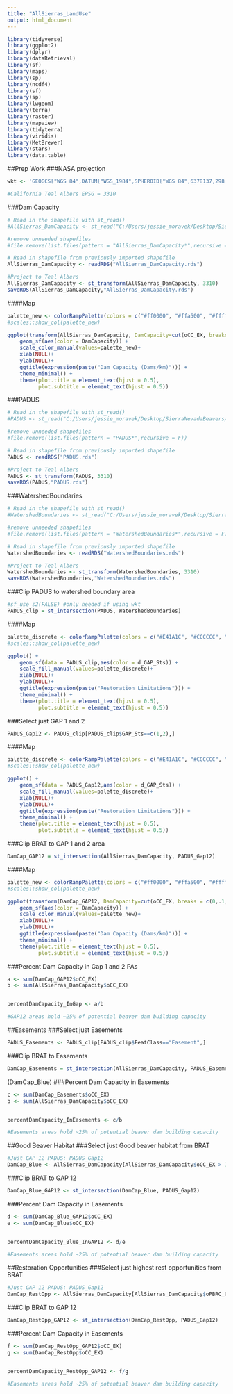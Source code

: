 ```yaml
---
title: "AllSierras_LandUse"
output: html_document
---
```


```r
library(tidyverse)
library(ggplot2)
library(dplyr)
library(dataRetrieval)
library(sf)
library(maps)
library(sp)
library(ncdf4)
library(sf)
library(sp)
library(lwgeom)
library(terra)
library(raster)
library(mapview)
library(tidyterra)
library(viridis)
library(MetBrewer)
library(stars)
library(data.table)
```

##Prep Work
###NASA projection
```r
wkt <- 'GEOGCS["WGS 84",DATUM["WGS_1984",SPHEROID["WGS 84",6378137,298.257223563,AUTHORITY["EPSG","7030"]],AUTHORITY["EPSG","6326"]],PRIMEM["Greenwich",0,AUTHORITY["EPSG","8901"]],UNIT["degree",0.0174532925199433,AUTHORITY["EPSG","9122"]],AXIS["Latitude",NORTH],AXIS["Longitude",EAST],AUTHORITY["EPSG","4326"]]'

#California Teal Albers EPSG = 3310
```


###Dam Capacity
```r
# Read in the shapefile with st_read()
#AllSierras_DamCapacity <- st_read("C:/Users/jessie_moravek/Desktop/SierraNevadaBeavers/AllSierras_DamCapacity.shp")

#remove unneeded shapefiles
#file.remove(list.files(pattern = "AllSierras_DamCapacity*",recursive = F))

# Read in shapefile from previously imported shapefile
AllSierras_DamCapacity <- readRDS("AllSierras_DamCapacity.rds")

#Project to Teal Albers
AllSierras_DamCapacity <- st_transform(AllSierras_DamCapacity, 3310)
saveRDS(AllSierras_DamCapacity,"AllSierras_DamCapacity.rds")
```

####Map
```r
palette_new <- colorRampPalette(colors = c("#ff0000", "#ffa500", "#ffff00", "#00FF50", "#4900FF"))(5)
#scales::show_col(palette_new)

ggplot(transform(AllSierras_DamCapacity, DamCapacity=cut(oCC_EX, breaks = c(0,.1,2,5,15,40), include.lowest=T))) +
    geom_sf(aes(color = DamCapacity)) +
    scale_color_manual(values=palette_new)+
    xlab(NULL)+
    ylab(NULL)+
    ggtitle(expression(paste("Dam Capacity (Dams/km)"))) + 
    theme_minimal() +
    theme(plot.title = element_text(hjust = 0.5),
          plot.subtitle = element_text(hjust = 0.5)) 

```

###PADUS
```r
# Read in the shapefile with st_read()
#PADUS <- st_read("C:/Users/jessie_moravek/Desktop/SierraNevadaBeavers/PADUS.shp")

#remove unneeded shapefiles
#file.remove(list.files(pattern = "PADUS*",recursive = F))

# Read in shapefile from previously imported shapefile
PADUS <- readRDS("PADUS.rds")

#Project to Teal Albers
PADUS <- st_transform(PADUS, 3310)
saveRDS(PADUS,"PADUS.rds")
```

###WatershedBoundaries
```r
# Read in the shapefile with st_read()
#WatershedBoundaries <- st_read("C:/Users/jessie_moravek/Desktop/SierraNevadaBeavers/WatershedBoundaries2.shp")

#remove unneeded shapefiles
#file.remove(list.files(pattern = "WatershedBoundaries*",recursive = F))

# Read in shapefile from previously imported shapefile
WatershedBoundaries <- readRDS("WatershedBoundaries.rds")

#Project to Teal Albers
WatershedBoundaries <- st_transform(WatershedBoundaries, 3310)
saveRDS(WatershedBoundaries,"WatershedBoundaries.rds")
```


###Clip PADUS to watershed boundary area
```r
#sf_use_s2(FALSE) #only needed if using wkt
PADUS_clip = st_intersection(PADUS, WatershedBoundaries)
```

####Map
```r
palette_discrete <- colorRampPalette(colors = c("#E41A1C", "#CCCCCC", "#4DAF4A", "#984EA3", "#FF7F00", "#FFFF33", "#0070FF"))(7)
#scales::show_col(palette_new)

ggplot() +
    geom_sf(data = PADUS_clip,aes(color = d_GAP_Sts)) +
    scale_fill_manual(values=palette_discrete)+
    xlab(NULL)+
    ylab(NULL)+
    ggtitle(expression(paste("Restoration Limitations"))) + 
    theme_minimal() +
    theme(plot.title = element_text(hjust = 0.5),
          plot.subtitle = element_text(hjust = 0.5)) 
```
###Select just GAP 1 and 2

```r
PADUS_Gap12 <- PADUS_clip[PADUS_clip$GAP_Sts==c(1,2),]

```

####Map
```r
palette_discrete <- colorRampPalette(colors = c("#E41A1C", "#CCCCCC", "#4DAF4A", "#984EA3", "#FF7F00", "#FFFF33", "#0070FF"))(7)
#scales::show_col(palette_new)

ggplot() +
    geom_sf(data = PADUS_Gap12,aes(color = d_GAP_Sts)) +
    scale_fill_manual(values=palette_discrete)+
    xlab(NULL)+
    ylab(NULL)+
    ggtitle(expression(paste("Restoration Limitations"))) + 
    theme_minimal() +
    theme(plot.title = element_text(hjust = 0.5),
          plot.subtitle = element_text(hjust = 0.5)) 
```
###Clip BRAT to GAP 1 and 2 area
```r
DamCap_GAP12 = st_intersection(AllSierras_DamCapacity, PADUS_Gap12)

```

####Map
```r
palette_new <- colorRampPalette(colors = c("#ff0000", "#ffa500", "#ffff00", "#00FF50", "#4900FF"))(5)
#scales::show_col(palette_new)

ggplot(transform(DamCap_GAP12, DamCapacity=cut(oCC_EX, breaks = c(0,.1,2,5,15,40), include.lowest=T))) +
    geom_sf(aes(color = DamCapacity)) +
    scale_color_manual(values=palette_new)+
    xlab(NULL)+
    ylab(NULL)+
    ggtitle(expression(paste("Dam Capacity (Dams/km)"))) + 
    theme_minimal() +
    theme(plot.title = element_text(hjust = 0.5),
          plot.subtitle = element_text(hjust = 0.5)) 

```

###Percent Dam Capacity in Gap 1 and 2 PAs
```r
a <- sum(DamCap_GAP12$oCC_EX)
b <- sum(AllSierras_DamCapacity$oCC_EX)


percentDamCapacity_InGap <- a/b

#GAP12 areas hold ~25% of potential beaver dam building capacity
```
##Easements
###Select just Easements

```r
PADUS_Easements <- PADUS_clip[PADUS_clip$FeatClass=="Easement",]

```
###Clip BRAT to Easements
```r
DamCap_Easements = st_intersection(AllSierras_DamCapacity, PADUS_Easements)

```
(DamCap_Blue)
###Percent Dam Capacity in Easements
```r
c <- sum(DamCap_Easements$oCC_EX)
b <- sum(AllSierras_DamCapacity$oCC_EX)


percentDamCapacity_InEasements <- c/b

#Easements areas hold ~25% of potential beaver dam building capacity
```


##Good Beaver Habitat
###Select just Good beaver habitat from BRAT
```r
#Just GAP 12 PADUS: PADUS_Gap12
DamCap_Blue <- AllSierras_DamCapacity[AllSierras_DamCapacity$oCC_EX > 15,]

```

###Clip BRAT to GAP 12
```r
DamCap_Blue_GAP12 <- st_intersection(DamCap_Blue, PADUS_Gap12)

```

###Percent Dam Capacity in Easements
```r
d <- sum(DamCap_Blue_GAP12$oCC_EX)
e <- sum(DamCap_Blue$oCC_EX)


percentDamCapacity_Blue_InGAP12 <- d/e

#Easements areas hold ~25% of potential beaver dam building capacity
```

##Restoration Opportunities
###Select just highest rest opportunities from BRAT
```r
#Just GAP 12 PADUS: PADUS_Gap12
DamCap_RestOpp <- AllSierras_DamCapacity[AllSierras_DamCapacity$oPBRC_CR != "NA",]

```

###Clip BRAT to GAP 12
```r
DamCap_RestOpp_GAP12 <- st_intersection(DamCap_RestOpp, PADUS_Gap12)

```

###Percent Dam Capacity in Easements
```r
f <- sum(DamCap_RestOpp_GAP12$oCC_EX)
g <- sum(DamCap_RestOpp$oCC_EX)


percentDamCapacity_RestOpp_GAP12 <- f/g

#Easements areas hold ~25% of potential beaver dam building capacity
```











